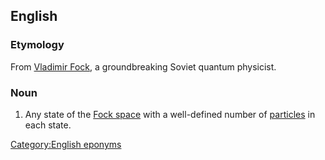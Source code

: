 ==English==


===Etymology===

From [[w:Vladimir Fock|Vladimir Fock]], a groundbreaking Soviet quantum physicist.

===Noun===
{{en-noun|head=[[Fock]] [[state]]}}
{{wikipedia}}

#{{quantum mechanics}} Any state of the [[Fock space]] with a well-defined number of [[particles]] in each state.

[[Category:English eponyms]]